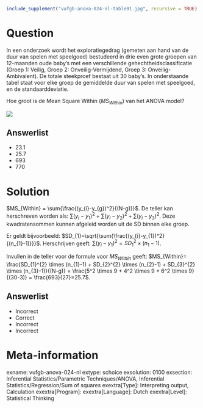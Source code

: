 ```{r, echo = FALSE, results = "hide"}
include_supplement("vufgb-anova-024-nl-table01.jpg", recursive = TRUE)
```

Question
========

In een onderzoek wordt het exploratiegedrag (gemeten aan hand van de duur van spelen met speelgoed) bestudeerd in drie even grote groepen van 12-maanden oude baby’s met een verschillende gehechtheidsclassificatie (Groep 1: Veilig, Groep 2: Onveilig-Vermijdend, Groep 3: Onveilig-Ambivalent). De totale steekproef bestaat uit 30 baby’s. In onderstaande tabel staat voor elke groep de gemiddelde duur van spelen met speelgoed, en de standaarddeviatie. 

Hoe groot is de Mean Square Within ($MS_{Within}$) van het ANOVA model?

![](vufgb-anova-024-nl-table01.jpg)
  
Answerlist
----------
* 23.1
* 25.7
* 693
* 770

Solution
========

$MS_{Within} = \sum{\frac{(y_{i}-y_{g})^2}{(N-g)}}$. De teller kan herschreven worden als: $\sum{(y_{i}-y_{1})^2} + \sum{(y_{i}-y_{2})^2} + \sum{(y_{i}-y_{3})^2}$. Deze kwadratensommen kunnen afgeleid worden uit de SD binnen elke groep.

Er geldt bijvoorbeeld: $SD_{1}=\sqrt{\sum{\frac{(y_{i}-y_{1})^2}{(n_{1}-1)}}}$. 
Herschrijven geeft: $\sum{(y_{i}-y_{1})^2} = SD_{1}^{2} \times (n_{1}-1)$. 

Invullen in de teller voor de formule voor $MS_{Within}$ geeft: $MS_{Within}= \frac{SD_{1}^{2} \times (n_{1}-1) + SD_{2}^{2} \times (n_{2}-1) + SD_{3}^{2} \times (n_{3}-1)}{(N-g)} =  \frac{5^2 \times 9 + 4^2 \times 9 + 6^2 \times 9}{(30-3)} =  \frac{693}{27}=25.7$.

Answerlist
----------
* Incorrect
* Correct
* Incorrect
* Incorrect

Meta-information
================
exname: vufgb-anova-024-nl
extype: schoice
exsolution: 0100
exsection: Inferential Statistics/Parametric Techniques/ANOVA, Inferential Statistics/Regression/Sum of squares
exextra[Type]: Interpreting output, Calculation
exextra[Program]: 
exextra[Language]: Dutch
exextra[Level]: Statistical Thinking